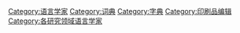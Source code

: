 {{Catnav|頁面分類|人物|各職業人物|语言学家}}
{{Catnav|頁面分類|人文學科|语言学|语言学家}}
{{Catnav|頁面分類|人文學科|人类学|语言学|语言学家}}
{{Commonscat|Lexicographers}}

[[Category:语言学家|Category:语言学家]]
[[Category:词典|Category:词典]]
[[Category:字典|Category:字典]]
[[Category:印刷品编辑|Category:印刷品编辑]]
[[Category:各研究领域语言学家|Category:各研究领域语言学家]]